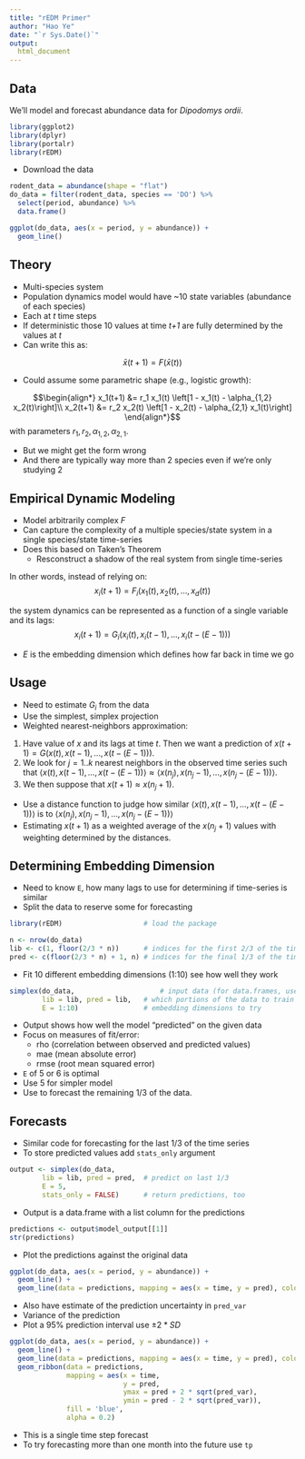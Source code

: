```yaml
---
title: "rEDM Primer"
author: "Hao Ye"
date: "`r Sys.Date()`"
output:
  html_document
---
```


## Data

We'll model and forecast abundance data for *Dipodomys ordii*.

```r
library(ggplot2)
library(dplyr)
library(portalr)
library(rEDM)
```

* Download the data

```r
rodent_data = abundance(shape = "flat")
do_data = filter(rodent_data, species == 'DO') %>%
  select(period, abundance) %>% 
  data.frame()

ggplot(do_data, aes(x = period, y = abundance)) +
  geom_line()
```

## Theory

* Multi-species system
* Population dynamics model would have ~10 state variables (abundance of each species)
* Each at *t* time steps
* If deterministic those 10 values at time *t+1* are fully determined by the values at *t*
* Can write this as:

$$\bar{x}(t+1) = F \left(\bar{x}(t)\right)$$

* Could assume some parametric shape (e.g., logistic growth):

$$\begin{align*}
x_1(t+1) &= r_1 x_1(t) \left[1 - x_1(t) - \alpha_{1,2} x_2(t)\right]\\
x_2(t+1) &= r_2 x_2(t) \left[1 - x_2(t) - \alpha_{2,1} x_1(t)\right]
\end{align*}$$
with parameters $r_1, r_2, \alpha_{1,2}, \alpha_{2,1}$.

* But we might get the form wrong
* And there are typically way more than 2 species even if we're only studying 2

## Empirical Dynamic Modeling

* Model arbitrarily complex *F*
* Can capture the complexity of a multiple species/state system in a single
  species/state time-series
* Does this based on Taken's Theorem
    * Resconstruct a shadow of the real system from single time-series

In other words, instead of relying on:
$$x_i(t+1) = F_i\left(x_1(t), x_2(t), \dots, x_d(t)\right)$$

the system dynamics can be represented as a function of a single variable and its lags:
$$x_i(t+1) = G_i\left(x_i(t), x_i(t-1), \dots, x_i(t-(E-1))\right)$$

* $E$ is the embedding dimension which defines how far back in time we go

## Usage

* Need to estimate $G_i$ from the data
* Use the simplest, simplex projection
* Weighted nearest-neighbors approximation:

1. Have value of $x$ and its lags at time $t$. Then we want a prediction of $x(t+1) = G\left(x(t), x(t-1), \dots, x(t - (E-1))\right)$.
2. We look for $j = 1..k$ nearest neighbors in the observed time series such that $\langle x(t), x(t-1), \dots, x(t - (E-1))\rangle \approx \langle x(n_j), x(n_j-1), \dots, x(n_j - (E-1))\rangle$.
3. We then suppose that $x(t+1) \approx x(n_j+1)$.

* Use a distance function to judge how similar $\langle x(t), x(t-1), \dots, x(t - (E-1))\rangle$ is to $\langle x(n_j), x(n_j-1), \dots, x(n_j - (E-1))\rangle$
* Estimating $x(t+1)$ as a weighted average of the $x(n_j+1)$ values with weighting determined by the distances.


## Determining Embedding Dimension

* Need to know `E`, how many lags to use for determining if time-series is similar
* Split the data to reserve some for forecasting

```r
library(rEDM)                    # load the package

n <- nrow(do_data)
lib <- c(1, floor(2/3 * n))      # indices for the first 2/3 of the time series
pred <- c(floor(2/3 * n) + 1, n) # indices for the final 1/3 of the time series
```

* Fit 10 different embedding dimensions (1:10) see how well they work

```r
simplex(do_data,                     # input data (for data.frames, uses 2nd column)
        lib = lib, pred = lib,   # which portions of the data to train and predict
        E = 1:10)                # embedding dimensions to try
```

* Output shows how well the model "predicted" on the given data
* Focus on measures of fit/error:
    * rho (correlation between observed and predicted values)
    * mae (mean absolute error)
    * rmse (root mean squared error)
* `E` of 5 or 6 is optimal
* Use 5 for simpler model
* Use to forecast the remaining 1/3 of the data.

## Forecasts

* Similar code for forecasting for the last 1/3 of the time series
* To store predicted values add `stats_only` argument

```r
output <- simplex(do_data,
        lib = lib, pred = pred,  # predict on last 1/3
        E = 5, 
        stats_only = FALSE)      # return predictions, too
```

* Output is a data.frame with a list column for the predictions

```r
predictions <- output$model_output[[1]]
str(predictions)
```

* Plot the predictions against the original data

```r
ggplot(do_data, aes(x = period, y = abundance)) +
  geom_line() +
  geom_line(data = predictions, mapping = aes(x = time, y = pred), color = 'blue')
```

* Also have estimate of the prediction uncertainty in `pred_var`
* Variance of the prediction
* Plot a 95% prediction interval use $\pm 2 * SD$

```r
ggplot(do_data, aes(x = period, y = abundance)) +
  geom_line() +
  geom_line(data = predictions, mapping = aes(x = time, y = pred), color = 'blue') +
  geom_ribbon(data = predictions,
              mapping = aes(x = time,
                            y = pred,
                            ymax = pred + 2 * sqrt(pred_var),
                            ymin = pred - 2 * sqrt(pred_var)),
              fill = 'blue',
              alpha = 0.2)
```


* This is a single time step forecast
* To try forecasting more than one month into the future use `tp`